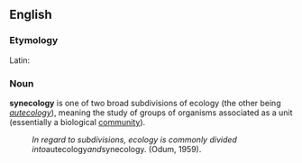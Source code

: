 ==English==

=== Etymology ===

Latin: 

=== Noun ===
'''synecology''' is one of two broad subdivisions of ecology (the other being ''[[autecology]]''), meaning the study of groups of organisms associated as a unit (essentially a biological [[community]]).
:''In regard to subdivisions, ecology is commonly divided into ''autecology'' and ''synecology. (Odum, 1959).